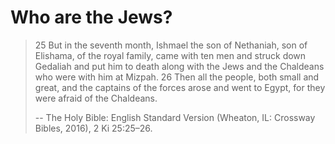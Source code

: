 # Who are the Jews?

> 25 But in the seventh month, Ishmael the son of Nethaniah, son of Elishama, of the royal family, came with ten men and struck down Gedaliah and put him to death along with the Jews and the Chaldeans who were with him at Mizpah. 26 Then all the people, both small and great, and the captains of the forces arose and went to Egypt, for they were afraid of the Chaldeans.
>
> -- The Holy Bible: English Standard Version (Wheaton, IL: Crossway Bibles, 2016), 2 Ki 25:25–26.
